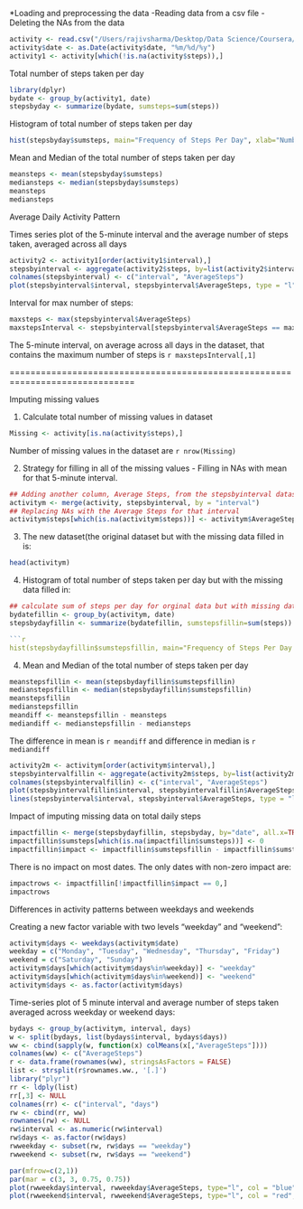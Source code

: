 *Loading and preprocessing the data
-Reading data from a csv file
-Deleting the NAs from the data

```r
activity <- read.csv("/Users/rajivsharma/Desktop/Data Science/Coursera/Reproducible Research/PeerAssessment1/activity.csv", stringsAsFactors = FALSE)
activity$date <- as.Date(activity$date, "%m/%d/%y")
activity1 <- activity[which(!is.na(activity$steps)),]
```
Total number of steps taken per day

```r
library(dplyr)
bydate <- group_by(activity1, date)
stepsbyday <- summarize(bydate, sumsteps=sum(steps))
```

Histogram of total number of steps taken per day

```r
hist(stepsbyday$sumsteps, main="Frequency of Steps Per Day", xlab="Number of Steps Per Day", ylab="Frequency", col="lightblue")
```


Mean and Median of the total number of steps taken per day

```r
meansteps <- mean(stepsbyday$sumsteps)
mediansteps <- median(stepsbyday$sumsteps)
meansteps
mediansteps
```
Average Daily Activity Pattern

Times series plot of the 5-minute interval and the average number of steps taken, averaged across all days

```r
activity2 <- activity1[order(activity1$interval),]
stepsbyinterval <- aggregate(activity2$steps, by=list(activity2$interval), FUN=mean)
colnames(stepsbyinterval) <- c("interval", "AverageSteps")
plot(stepsbyinterval$interval, stepsbyinterval$AverageSteps, type = "l", main = "Average Steps for Each Interval Across all Days", xlab="interval", ylab="Average Steps Across all Days")
```
Interval for max number of steps:

```r
maxsteps <- max(stepsbyinterval$AverageSteps)
maxstepsInterval <- stepsbyinterval[stepsbyinterval$AverageSteps == maxsteps,]
```

The 5-minute interval, on average across all days in the dataset, that contains the maximum number of steps is `r maxstepsInterval[,1]`

==============================================================================

Imputing missing values

1. Calculate total number of missing values in dataset

```r
Missing <- activity[is.na(activity$steps),]
```

Number of missing values in the dataset are `r nrow(Missing)`

2. Strategy for filling in all of the missing values - Filling in NAs with mean for that 5-minute interval.

```r
## Adding another column, Average Steps, from the stepsbyinterval dataset to original dataset, activity:
activitym <- merge(activity, stepsbyinterval, by = "interval")
## Replacing NAs with the Average Steps for that interval
activitym$steps[which(is.na(activitym$steps))] <- activitym$AverageSteps[which(is.na(activitym$steps))]
```
3. The new dataset(the original dataset but with the missing data filled in is:

``` r
head(activitym)
```

4. Histogram of total number of steps taken per day but with the missing data filled in:

``` r
## calculate sum of steps per day for orginal data but with missing data filled in
bydatefillin <- group_by(activitym, date)
stepsbydayfillin <- summarize(bydatefillin, sumstepsfillin=sum(steps))

```r
hist(stepsbydayfillin$sumstepsfillin, main="Frequency of Steps Per Day (with missing data filled in)", xlab="Number of Steps Per Day", ylab="Frequency", col="green")
```


4. Mean and Median of the total number of steps taken per day

```r
meanstepsfillin <- mean(stepsbydayfillin$sumstepsfillin)
medianstepsfillin <- median(stepsbydayfillin$sumstepsfillin)
meanstepsfillin
medianstepsfillin
meandiff <- meanstepsfillin - meansteps
mediandiff <- medianstepsfillin - mediansteps
```

The difference in mean is `r meandiff` and difference in median is `r mediandiff`


```r
activity2m <- activitym[order(activitym$interval),]
stepsbyintervalfillin <- aggregate(activity2m$steps, by=list(activity2m$interval), FUN=mean)
colnames(stepsbyintervalfillin) <- c("interval", "AverageSteps")
plot(stepsbyintervalfillin$interval, stepsbyintervalfillin$AverageSteps, type = "l", col="blue", main = "Average Steps for Each Interval Across all Days with missing data filled in", xlab="interval", ylab="Average Steps Across all Days")
lines(stepsbyinterval$interval, stepsbyinterval$AverageSteps, type = "l", col="red")
```

Impact of imputing missing data on total daily steps

```r
impactfillin <- merge(stepsbydayfillin, stepsbyday, by="date", all.x=TRUE)
impactfillin$sumsteps[which(is.na(impactfillin$sumsteps))] <- 0
impactfillin$impact <- impactfillin$sumstepsfillin - impactfillin$sumsteps
```

There is no impact on most dates. The only dates with non-zero impact are:

``` r
impactrows <- impactfillin[!impactfillin$impact == 0,]
impactrows
```
Differences in activity patterns between weekdays and weekends

Creating a new factor variable with two levels "weekday" and "weekend":

```r
activitym$days <- weekdays(activitym$date)
weekday = c("Monday", "Tuesday", "Wednesday", "Thursday", "Friday")
weekend = c("Saturday", "Sunday")
activitym$days[which(activitym$days%in%weekday)] <- "weekday"
activitym$days[which(activitym$days%in%weekend)] <- "weekend"
activitym$days <- as.factor(activitym$days)
```

Time-series plot of 5 minute interval and average number of steps taken averaged across weekday or weekend days:

``` r
bydays <- group_by(activitym, interval, days)
w <- split(bydays, list(bydays$interval, bydays$days))
ww <- cbind(sapply(w, function(x) colMeans(x[,"AverageSteps"])))
colnames(ww) <- c("AverageSteps")
r <- data.frame(rownames(ww), stringsAsFactors = FALSE)
list <- strsplit(r$rownames.ww., '[.]')
library("plyr")
rr <- ldply(list)
rr[,3] <- NULL
colnames(rr) <- c("interval", "days")
rw <- cbind(rr, ww)
rownames(rw) <- NULL
rw$interval <- as.numeric(rw$interval)
rw$days <- as.factor(rw$days)
rwweekday <- subset(rw, rw$days == "weekday")
rwweekend <- subset(rw, rw$days == "weekend")

par(mfrow=c(2,1))
par(mar = c(3, 3, 0.75, 0.75))
plot(rwweekday$interval, rwweekday$AverageSteps, type="l", col = "blue", main = "weekday", xlab = "interval", ylab = "Avg Number of Steps")
plot(rwweekend$interval, rwweekend$AverageSteps, type="l", col = "red", main = "weekend", xlab = "interval", ylab = "Avg Number of Steps")
```
